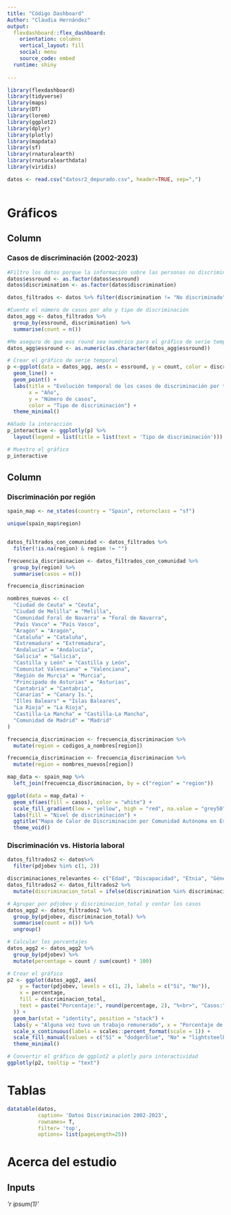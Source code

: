```yaml
---
title: "Código Dashboard"
Author: "Clàudia Hernández"
output: 
  flexdashboard::flex_dashboard:
    orientation: columns
    vertical_layout: fill
    social: menu
    source_code: embed
  runtime: shiny
  
---
```


```r

library(flexdashboard)
library(tidyverse)
library(maps)
library(DT)
library(lorem)
library(ggplot2)
library(dplyr)
library(plotly)
library(mapdata)
library(sf)
library(rnaturalearth)
library(rnaturalearthdata)
library(viridis)

```

```r
datos <- read.csv("datosr2_depurado.csv", header=TRUE, sep=",")
```

```r

```

Gráficos {data-icon=fa-signal}
=========================================
Column {data-width=450}
-----------------------------------------------------------------------

### Casos de discriminación (2002-2023)

```r
#Filtro los datos porque la información sobre las personas no discriminadas no es interesante para el objetivo
datos$essround <- as.factor(datos$essround)
datos$discrimination <- as.factor(datos$discrimination)

datos_filtrados <- datos %>% filter(discrimination != "No discriminado")

#Cuento el número de casos por año y tipo de discriminación
datos_agg <- datos_filtrados %>%
  group_by(essround, discrimination) %>%
  summarise(count = n())

#Me aseguro de que ess round sea numérico para el gráfico de serie temporal
datos_agg$essround <- as.numeric(as.character(datos_agg$essround))

# Crear el gráfico de serie temporal
p <-ggplot(data = datos_agg, aes(x = essround, y = count, color = discrimination, group = discrimination)) +
  geom_line() +
  geom_point() +
  labs(title = "Evolución temporal de los casos de discriminación por tipo",
       x = "Año",
       y = "Número de casos",
       color = "Tipo de discriminación") +
  theme_minimal()

#Añado la interacción
p_interactive <- ggplotly(p) %>% 
  layout(legend = list(title = list(text = 'Tipo de discriminación')))

# Muestro el gráfico
p_interactive

```

Column {data-width=550}
-----------------------------------------------------------------------

### Discriminación por región

```r
spain_map <- ne_states(country = "Spain", returnclass = "sf")

unique(spain_map$region)


datos_filtrados_con_comunidad <- datos_filtrados %>%
  filter(!is.na(region) & region != "")

frecuencia_discriminacion <- datos_filtrados_con_comunidad %>%
  group_by(region) %>%
  summarise(casos = n())

frecuencia_discriminacion

nombres_nuevos <- c(
  "Ciudad de Ceuta" = "Ceuta",
  "Ciudad de Melilla" = "Melilla",
  "Comunidad Foral de Navarra" = "Foral de Navarra",
  "País Vasco" = "País Vasco",
  "Aragón" = "Aragón",
  "Cataluña" = "Cataluña",
  "Extremadura" = "Extremadura",
  "Andalucía" = "Andalucía",
  "Galicia" = "Galicia",
  "Castilla y León" = "Castilla y León",
  "Comunitat Valenciana" = "Valenciana",
  "Región de Murcia" = "Murcia",
  "Principado de Asturias" = "Asturias",
  "Cantabria" = "Cantabria",
  "Canarias" = "Canary Is.",
  "Illes Balears" = "Islas Baleares",
  "La Rioja" = "La Rioja",
  "Castilla-La Mancha" = "Castilla-La Mancha",
  "Comunidad de Madrid" = "Madrid"
)

frecuencia_discriminacion <- frecuencia_discriminacion %>% 
  mutate(region = codigos_a_nombres[region])

frecuencia_discriminacion <- frecuencia_discriminacion %>%
  mutate(region = nombres_nuevos[region])

map_data <- spain_map %>%
  left_join(frecuencia_discriminacion, by = c("region" = "region"))

ggplot(data = map_data) +
  geom_sf(aes(fill = casos), color = "white") +
  scale_fill_gradient(low = "yellow", high = "red", na.value = "grey50") +
  labs(fill = "Nivel de discriminación") +
  ggtitle("Mapa de Calor de Discriminación por Comunidad Autónoma en España") +
  theme_void()
```




### Discriminación vs. Historia laboral

```r
datos_filtrados2 <- datos%>%
  filter(pdjobev %in% c(1, 2))

discriminaciones_relevantes <- c("Edad", "Discapacidad", "Etnia", "Género", "Lengua", "Nacionalidad", "Raza", "Sexualidad")
datos_filtrados2 <- datos_filtrados2 %>%
  mutate(discriminacion_total = ifelse(discrimination %in% discriminaciones_relevantes, "Sí", "No"))

# Agrupar por pdjobev y discriminacion_total y contar los casos
datos_agg2 <- datos_filtrados2 %>%
  group_by(pdjobev, discriminacion_total) %>%
  summarise(count = n()) %>%
  ungroup()

# Calcular los porcentajes
datos_agg2 <- datos_agg2 %>%
  group_by(pdjobev) %>%
  mutate(percentage = count / sum(count) * 100)

# Crear el gráfico
p2 <- ggplot(datos_agg2, aes(
    y = factor(pdjobev, levels = c(1, 2), labels = c("Sí", "No")), 
    x = percentage, 
    fill = discriminacion_total, 
    text = paste("Porcentaje:", round(percentage, 2), "%<br>", "Casos:", count)
  )) +
  geom_bar(stat = "identity", position = "stack") +
  labs(y = "Alguna vez tuvo un trabajo remunerado", x = "Porcentaje de casos", fill = "Discriminación") +
  scale_x_continuous(labels = scales::percent_format(scale = 1)) +
  scale_fill_manual(values = c("Sí" = "dodgerblue", "No" = "lightsteelblue")) +
  theme_minimal() 

# Convertir el gráfico de ggplot2 a plotly para interactividad
ggplotly(p2, tooltip = "text")
```


Tablas {data-icon=fa-table}
=========================================

```r
datatable(datos,
          caption= 'Datos Discriminación 2002-2023',
          rownames= T,
          filter= 'top',
          options= list(pageLength=25))
```


Acerca del estudio {data-icon=fa-globe}
========================================

Inputs{.sidebar data-height=400}
----------------
*'r ipsum(1)'*
